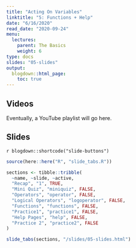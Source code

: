 ```yaml
---
title: "Acting On Variables"
linktitle: "5: Functions + Help"
date: "6/16/2020"
read_date: "2020-09-24"
menu:
  lectures:
    parent: The Basics
    weight: 6
type: docs
slides: "05-slides"
output:
  blogdown::html_page:
    toc: true
---
```


## Videos

Eventually, a YouTube playlist will go here. 

## Slides

`r blogdown::shortcode("slide-buttons")`

```r

source(here::here("R", "slide_tabs.R"))

sections <- tibble::tribble(
  ~name, ~slide, ~active,
  "Recap", "1", TRUE,
  "Mini Quiz", "miniquiz", FALSE,
  "Operators", "operator", FALSE,
  "Logical Operators", "logoperator", FALSE,
  "Functions", "functions", FALSE,
  "Practice1", "practice1", FALSE,
  "Help Pages", "help", FALSE,
  "Practice 2", "practice2", FALSE
)

slide_tabs(sections, "/slides/05-slides.html")
```